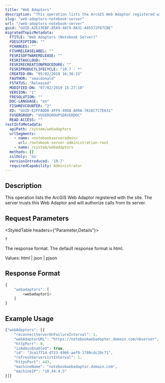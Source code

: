```yaml
---
title: "Web Adaptors"
description: "This operation lists the ArcGIS Web Adaptor registered with the site. The server trusts this Web Adaptor and will authorize calls from its server."
slug: "web-adaptors-notebook-server"
url: "/web-adaptors-notebook-server"
guid: "GUID-A2E23EBF-85A9-48C9-8A3C-A85572F67CBE"
migratedTopicMetadata:
  FTITLE: "Web Adaptors (Notebook Server)"
  FDESCRIPTION: ""
  FCHANGES: ""
  FISHRELEASELABEL: ""
  FESRISOFTWARERELEASE: ""
  FESRITAGCLOUD: ""
  FESRIRECREATIONPROCEDURE: ""
  FESRIPRODUCTLIFECYCLE: "10.7 - *"
  CREATED-ON: "05/02/2019 16:38:15"
  FAUTHOR: "smacdonald"
  FSTATUS: "Released"
  MODIFIED-ON: "07/02/2019 15:27:10"
  VERSION: "1"
  FRESOLUTION: ""
  DOC-LANGUAGE: "en"
  FISHREVCOUNTER: "2"
  ED: "GUID-E2FFADD8-4FF9-49DA-A09A-761AC7C7E631"
  FUSERGROUP: "VUSERGROUPSERVERDOC"
  READ-ACCESS: ""
restInfoMetadata:
  apiPath: /system/webadaptors
  urlSegments:
    - name: <notebookserveradmin>
      url: /notebook-server-administration-root
    - name: /system/webadaptors
  methods: []
  sslOnly: 'no'
  versionIntroduced: '10.7'
  requiredCapability: Administrator
---
```


## Description

This operation lists the ArcGIS Web Adaptor registered with the site. The server trusts this Web Adaptor and will authorize calls from its server. 

##  Request Parameters 

<StyledTable headers={"Parameter,Details"}>

<StyledTableRow>

<StyledTableCell cellStyle="markdown">

`f` 

</StyledTableCell>

<StyledTableCell cellStyle="markdown">

The response format. The default response format is html. 

Values: html | json | pjson

</StyledTableCell>

</StyledTableRow>

</StyledTable>

## Response Format

```javascript
{
	"webadaptors": [
		<webadaptor1>
	]				
}
```

 

## Example Usage

```javascript
{"webAdaptors": [{
    "reconnectServerOnFailureInterval": 1,
    "webAdaptorURL": "https://notebookwebadaptor.domain.com/nbserver",
    "httpPort": 0,
    "isAdminEnabled": true,
    "id": "3ca17714-d723-4966-aef9-1789cdc20c71",
    "refreshServerListInterval": 1,
    "httpsPort": 443,
    "machineName": "notebookwebadaptor.domain.com",
    "machineIP": "10.44.4.5"
}]}
```

 
